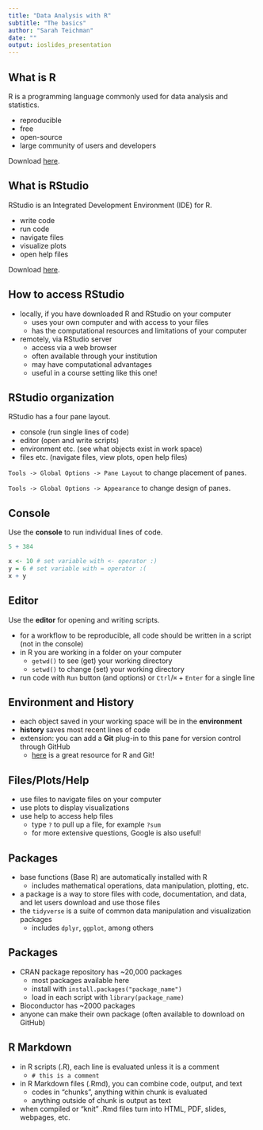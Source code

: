 ```yaml
---
title: "Data Analysis with R"
subtitle: "The basics"
author: "Sarah Teichman"
date: ""
output: ioslides_presentation
---
```


## What is R

R is a programming language commonly used for data analysis and statistics.

- reproducible
- free
- open-source
- large community of users and developers 

Download [here](https://cran.rstudio.com/).

## What is RStudio

RStudio is an Integrated Development Environment (IDE) for R. 

- write code
- run code 
- navigate files
- visualize plots 
- open help files

Download [here](https://posit.co/download/rstudio-desktop/).

## How to access RStudio

- locally, if you have downloaded R and RStudio on your computer
  - uses your own computer and with access to your files
  - has the computational resources and limitations of your computer
- remotely, via RStudio server 
  - access via a web browser 
  - often available through your institution 
  - may have computational advantages
  - useful in a course setting like this one! 

## RStudio organization 

RStudio has a four pane layout. 

- console (run single lines of code)
- editor (open and write scripts)
- environment etc. (see what objects exist in work space)
- files etc. (navigate files, view plots, open help files)

`Tools -> Global Options -> Pane Layout` to change placement of panes.

`Tools -> Global Options -> Appearance` to change design of panes. 

## Console

Use the **console** to run individual lines of code.

```r
5 + 384
```

```r
x <- 10 # set variable with <- operator :) 
y = 6 # set variable with = operator :( 
x + y
```

## Editor

Use the **editor** for opening and writing scripts.

- for a workflow to be reproducible, all code should be written in a script (not in the console)
- in R you are working in a folder on your computer 
  - `getwd()` to see (get) your working directory
  - `setwd()` to change (set) your working directory
- run code with `Run` button (and options) or `Ctrl`/`⌘` + `Enter` for a single line 
  
## Environment and History

- each object saved in your working space will be in the **environment**
- **history** saves most recent lines of code
- extension: you can add a **Git** plug-in to this pane for version control through GitHub
  - [here](https://happygitwithr.com/index.html) is a great resource for R and Git!

## Files/Plots/Help 

- use files to navigate files on your computer
- use plots to display visualizations
- use help to access help files
  - type `?` to pull up a file, for example `?sum`
  - for more extensive questions, Google is also useful! 
  
## Packages

- base functions (Base R) are automatically installed with R
  - includes mathematical operations, data manipulation, plotting, etc. 
- a package is a way to store files with code, documentation, and data, and let users download and use those files
- the `tidyverse` is a suite of common data manipulation and visualization packages
  - includes `dplyr`, `ggplot`, among others

## Packages 

- CRAN package repository has ~20,000 packages
  - most packages available here
  - install with `install.packages("package_name")`
  - load in each script with `library(package_name)`
- Bioconductor has ~2000 packages
- anyone can make their own package (often available to download on GitHub)

## R Markdown 

- in R scripts (.R), each line is evaluated unless it is a comment 
  - `# this is a comment` 
- in R Markdown files (.Rmd), you can combine code, output, and text
  - codes in "chunks", anything within chunk is evaluated 
  - anything outside of chunk is output as text
- when compiled or "knit" .Rmd files turn into HTML, PDF, slides, webpages, etc.

